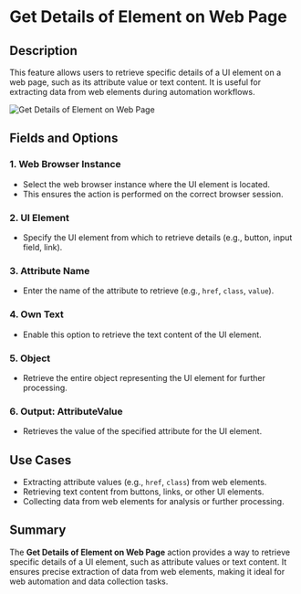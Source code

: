 # Get Details of Element on Web Page  

## Description

This feature allows users to retrieve specific details of a UI element on a web page, such as its attribute value or text content. It is useful for extracting data from web elements during automation workflows.  

![Get Details of Element on Web Page](../../assets/browser-automation/get-details-of-element-on-web-page.png)  

## Fields and Options  

### 1. **Web Browser Instance** 

- Select the web browser instance where the UI element is located.  
- This ensures the action is performed on the correct browser session.  

### 2. **UI Element**

- Specify the UI element from which to retrieve details (e.g., button, input field, link).  

### 3. **Attribute Name**

- Enter the name of the attribute to retrieve (e.g., `href`, `class`, `value`).  

### 4. **Own Text**

- Enable this option to retrieve the text content of the UI element.  

### 5. **Object** 

- Retrieve the entire object representing the UI element for further processing.  

### 6. **Output: AttributeValue**

- Retrieves the value of the specified attribute for the UI element.  

## Use Cases

- Extracting attribute values (e.g., `href`, `class`) from web elements.  
- Retrieving text content from buttons, links, or other UI elements.  
- Collecting data from web elements for analysis or further processing.  

## Summary

The **Get Details of Element on Web Page** action provides a way to retrieve specific details of a UI element, such as attribute values or text content. It ensures precise extraction of data from web elements, making it ideal for web automation and data collection tasks.